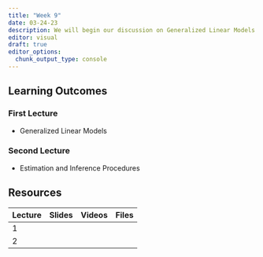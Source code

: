 ```yaml
---
title: "Week 9"
date: 03-24-23
description: We will begin our discussion on Generalized Linear Models
editor: visual
draft: true
editor_options: 
  chunk_output_type: console
---
```


## Learning Outcomes

### First Lecture

-   Generalized Linear Models

### Second Lecture

-   Estimation and Inference Procedures

## Resources

| Lecture | Slides | Videos | Files |
|---------|--------|--------|-------|
| 1       |        |        |       |
| 2       |        |        |       |
